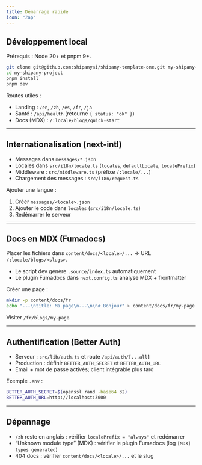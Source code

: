 ```yaml
---
title: Démarrage rapide
icon: "Zap"
---
```


## Développement local

Prérequis : Node 20+ et pnpm 9+.

```bash
git clone git@github.com:shipanyai/shipany-template-one.git my-shipany-project
cd my-shipany-project
pnpm install
pnpm dev
```

Routes utiles :

- Landing : `/en`, `/zh`, `/es`, `/fr`, `/ja`
- Santé : `/api/health` (retourne `{ status: "ok" }`)
- Docs (MDX) : `/:locale/blogs/quick-start`

---

## Internationalisation (next-intl)

- Messages dans `messages/*.json`
- Locales dans `src/i18n/locale.ts` (`locales`, `defaultLocale`, `localePrefix`)
- Middleware : `src/middleware.ts` (préfixe `/:locale/...`)
- Chargement des messages : `src/i18n/request.ts`

Ajouter une langue :

1) Créer `messages/<locale>.json`
2) Ajouter le code dans `locales` (`src/i18n/locale.ts`)
3) Redémarrer le serveur

---

## Docs en MDX (Fumadocs)

Placer les fichiers dans `content/docs/<locale>/...` → URL `/:locale/blogs/<slugs>`.

- Le script dev génère `.source/index.ts` automatiquement
- Le plugin Fumadocs dans `next.config.ts` analyse MDX + frontmatter

Créer une page :

```bash
mkdir -p content/docs/fr
echo "---\ntitle: Ma page\n---\n\n# Bonjour" > content/docs/fr/my-page.mdx
```

Visiter `/fr/blogs/my-page`.

---

## Authentification (Better Auth)

- Serveur : `src/lib/auth.ts` et route `/api/auth/[...all]`
- Production : définir `BETTER_AUTH_SECRET` et `BETTER_AUTH_URL`
- Email + mot de passe activés; client intégrable plus tard

Exemple `.env` :

```bash
BETTER_AUTH_SECRET=$(openssl rand -base64 32)
BETTER_AUTH_URL=http://localhost:3000
```

---

## Dépannage

- `/zh` reste en anglais : vérifier `localePrefix = "always"` et redémarrer
- “Unknown module type” (MDX) : vérifier le plugin Fumadocs (log `[MDX] types generated`)
- 404 docs : vérifier `content/docs/<locale>/...` et le slug
